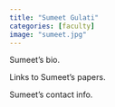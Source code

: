 ```yaml
---
title: "Sumeet Gulati"
categories: [faculty]
image: "sumeet.jpg"
---
```


Sumeet's bio.

Links to Sumeet's papers.

Sumeet's contact info.